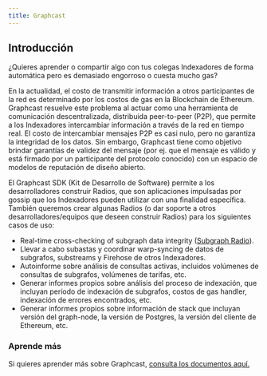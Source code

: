 ```yaml
---
title: Graphcast
---
```


## Introducción

¿Quieres aprender o compartir algo con tus colegas Indexadores de forma automática pero es demasiado engorroso o cuesta mucho gas?

En la actualidad, el costo de transmitir información a otros participantes de la red es determinado por los costos de gas en la Blockchain de Ethereum. Graphcast resuelve este problema al actuar como una herramienta de comunicación descentralizada, distribuida peer-to-peer (P2P), que permite a los Indexadores intercambiar información a través de la red en tiempo real. El costo de intercambiar mensajes P2P es casi nulo, pero no garantiza la integridad de los datos. Sin embargo, Graphcast tiene como objetivo brindar garantías de validez del mensaje (por ej. que el mensaje es válido y está firmado por un participante del protocolo conocido) con un espacio de modelos de reputación de diseño abierto.

El Graphcast SDK (Kit de Desarrollo de Software) permite a los desarrolladores construir Radios, que son aplicaciones impulsadas por gossip que los Indexadores pueden utilizar con una finalidad específica. También queremos crear algunas Radios (o dar soporte a otros desarrolladores/equipos que deseen construir Radios) para los siguientes casos de uso:

- Real-time cross-checking of subgraph data integrity ([Subgraph Radio](https://docs.graphops.xyz/graphcast/radios/subgraph-radio)).
- Llevar a cabo subastas y coordinar warp-syncing de datos de subgrafos, substreams y Firehose de otros Indexadores.
- Autoinforme sobre análisis de consultas activas, incluidos volúmenes de consultas de subgrafos, volúmenes de tarifas, etc.
- Generar informes propios sobre análisis del proceso de indexación, que incluyan período de indexación de subgrafos, costos de gas handler, indexación de errores encontrados, etc.
- Generar informes propios sobre información de stack que incluyan versión del graph-node, la versión de Postgres, la versión del cliente de Ethereum, etc.

### Aprende más

Si quieres aprender más sobre Graphcast, [consulta los documentos aquí.](https://docs.graphops.xyz/graphcast/intro)
